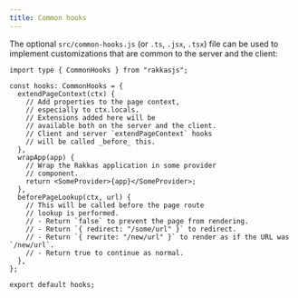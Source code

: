 ```yaml
---
title: Common hooks
---
```


The optional `src/common-hooks.js` (or `.ts`, `.jsx`, `.tsx`) file can be used to implement customizations that are common to the server and the client:

```tsx
import type { CommonHooks } from "rakkasjs";

const hooks: CommonHooks = {
  extendPageContext(ctx) {
    // Add properties to the page context,
    // especially to ctx.locals.
    // Extensions added here will be
    // available both on the server and the client.
    // Client and server `extendPageContext` hooks
    // will be called _before_ this.
  },
  wrapApp(app) {
    // Wrap the Rakkas application in some provider
    // component.
    return <SomeProvider>{app}</SomeProvider>;
  },
  beforePageLookup(ctx, url) {
    // This will be called before the page route
    // lookup is performed.
    // - Return `false` to prevent the page from rendering.
    // - Return `{ redirect: "/some/url" }` to redirect.
    // - Return `{ rewrite: "/new/url" }` to render as if the URL was `/new/url`.
    // - Return true to continue as normal.
  },
};

export default hooks;
```
